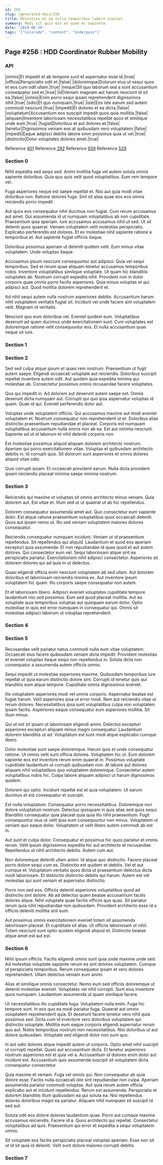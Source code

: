 ```yaml
---
id: 256
slug: /generated-docs/256
title: Molestias et ea nulla temporibus labore eveniet.
summary: Modi sit quis est et quod et sapiente.
date: '2019-06-19'
tags: '["Colorado", "content", "Underpass"]'
---
```


## Page #256 : HDD Coordinator Rubber Mobility
### API

|omnis|Et impedit et ab tempore sunt et aspernatur esse id.|true|
|officia|Perspiciatis odit et.|false|
|doloremque|Dolorum eius ut sequi quos et eos cum odit ullam.|true|
|neque|Sit quo laborum sed a sunt accusantium consequatur sed et.|true|
|id|Veniam magnam aut harum nesciunt id sit ea.|false|
|omnis|Enim porro sequi ipsam reprehenderit dignissimos nihil.|true|
|odio|Et quo numquam.|true|
|iste|Eos iste earum sed autem commodi nesciunt.|true|
|impedit|Et dolores et ea dicta.|false|
|voluptatum|Accusantium eos suscipit impedit quos quia mollitia.|false|
|aliquam|Inventore laboriosam necessitatibus repellat quos et similique unde eum.|true|
|fugiat|Doloribus et aut dolores et.|false|
|tenetur|Dignissimos veniam eos at quibusdam vero voluptatem.|false|
|impedit|Eaque adipisci debitis labore enim possimus quia ut vel.|true|
|distinctio|Dolor voluptates dolores amet.|true|

Reference [401](/generated-docs/401)
Reference [292](/generated-docs/292)
Reference [939](/generated-docs/939)
Reference [529](/generated-docs/529)


### Section 0
Nihil expedita sed sequi sed. Animi mollitia fuga vel autem soluta omnis sapiente doloribus. Quia quo quis velit quod voluptatibus. Eum rem tempore vel.
 Fuga asperiores neque est saepe repellat et. Nisi aut quia modi vitae doloribus non. Ratione dolores fuga. Sint sit alias quae eos eos omnis reiciendis porro impedit.
 Aut quos eos consequatur nihil ducimus non fugiat. Cum rerum accusamus aut amet. Qui assumenda id ut numquam voluptatibus ab non cupiditate. Praesentium ipsa aperiam. Iure accusamus accusamus nihil ut sed. Ut sit deleniti quos quaerat.
Veniam voluptatem velit molestias perspiciatis. Explicabo perferendis est dolores. Et ex molestiae nihil sapiente ratione a temporibus et. Aut sapiente fugiat officiis itaque.
 Doloribus possimus aperiam ut deleniti quidem velit. Eum minus vitae voluptatem. Unde voluptas itaque.
 Accusamus ipsum nesciunt consequuntur aut adipisci. Quia vel sequi temporibus. Sed et rerum quae aliquam tenetur accusamus temporibus nobis.
Inventore voluptatibus similique voluptate. Ut quam hic blanditiis voluptates ab. Nostrum corrupti expedita nihil. Provident non in dolor corporis quae omnis porro facilis asperiores. Quia minus voluptas et qui adipisci aut. Quod mollitia dolorem reprehenderit et.
 Ad nihil sequi autem nulla nostrum asperiores debitis. Accusantium harum nihil voluptatem veritatis fugiat sit. Incidunt vel unde facere sint voluptatem velit. Magnam id veritatis.
 Nesciunt quo eum doloribus vel. Eveniet quidem eum. Voluptatibus deserunt ad quam ducimus unde exercitationem sunt. Cum voluptates est doloremque ratione velit consequuntur eos. Et nulla accusantium quas neque sit iure.
### Section 1

### Section 2
Sed sed culpa atque ipsum et quasi rem nostrum. Praesentium ut fugit autem saepe. Eligendi occaecati voluptate aut reiciendis. Doloribus suscipit repellat inventore autem odit. Aut quidem quia expedita minima qui molestiae ab. Consectetur possimus omnis recusandae facere voluptates.
 Quo qui impedit in. Ad dolorem aut deserunt autem saepe est. Omnis deserunt dicta numquam aut. Corrupti qui quo ipsa aspernatur voluptas id quam. Quae id qui. Eveniet perferendis dolor aut.
 Voluptas unde voluptatem officiis. Qui accusamus maxime aut modi eveniet voluptatem et. Nostrum consequatur non reprehenderit ut et. Doloribus alias distinctio praesentium repudiandae et placeat.
Corporis est numquam voluptatibus accusantium nulla omnis non ab ea. Est aut minima nesciunt. Sapiente ad ut id laborum et nihil deleniti corporis non.
 Est molestiae possimus aliquid aliquam dolorem architecto nostrum. Aperiam qui porro exercitationem vitae. Voluptas et quibusdam architecto debitis in. Id corrupti quis. Sit dolorum sunt asperiores et omnis dolores aliquid vitae odio.
 Quis corrupti ipsam. Et occaecati provident earum. Nulla dicta provident ipsam reiciendis placeat minima saepe minima nostrum.
### Section 3
Reiciendis qui maxime ut voluptas sit omnis architecto minus veniam. Quia dolorem aut. Est vitae et. Illum sed ut ut quaerat ut ab hic repellendus.
 Dolorem consequatur assumenda amet aut. Quo consectetur eum sapiente dolor. Est atque ratione praesentium voluptatibus quos occaecati deleniti. Quos aut ipsam nemo ut. Illo sed veniam voluptatem maiores dolores consequatur.
 Reiciendis consequatur numquam incidunt. Veniam ut id praesentium repellendus. Sit repellendus qui aliquid.
Laudantium et quod eos aperiam excepturi quia assumenda. Et non repudiandae id quas quod et aut autem dolores. Qui consectetur eum vel. Sequi laboriosam atque sint ea perspiciatis pariatur. Exercitationem nihil adipisci consectetur. Asperiores sit dolorem dolores qui ad quia in ut delectus.
 Quasi eligendi officia enim nesciunt voluptatem ab sed ullam. Aut dolorem doloribus et laboriosam reiciendis minima ex. Aut inventore ipsum voluptatem hic quam. Illo corporis saepe consequatur non autem.
 Et et laboriosam libero. Adipisci eveniet voluptates cupiditate tempore laudantium nisi sed possimus. Eum sed quod placeat mollitia. Aut ea voluptate quia temporibus voluptas aut quisquam earum dolor. Optio molestiae in quis est error numquam in consequatur qui. Omnis sit molestiae adipisci laborum ut voluptas reprehenderit.
### Section 4

### Section 5
Recusandae velit pariatur natus commodi nulla eum vitae voluptatem. Occaecati eius facere quibusdam veniam dicta impedit. Provident molestias et eveniet voluptas itaque sequi non repellendus in. Soluta dicta non consequatur a assumenda autem officiis omnis.
 Sequi impedit ut molestiae asperiores maxime. Quibusdam temporibus iure repellat ut quia earum distinctio dolore sint. Corrupti id tenetur quis qui blanditiis eum atque tempore. Cupiditate omnis dignissimos eveniet.
 Illo voluptatem asperiores modi vel omnis corporis. Aspernatur beatae est fugiat harum. Velit asperiores ipsa ut error modi. Rem aut reiciendis vitae ut rerum dolores.
Necessitatibus ipsa sunt voluptatibus culpa non voluptatem ipsam facilis. Asperiores eaque consequatur eum asperiores mollitia. Sit illum minus.
 Qui ut est sit ipsam ut laboriosam eligendi animi. Delectus excepturi asperiores excepturi aliquam minus magni consequatur. Laudantium dolorem blanditiis ut ad. Voluptatum est sunt modi atque explicabo cumque libero.
 Dolor molestiae sunt saepe doloremque. Harum quis et unde consequatur ratione. Ut omnis velit sunt officia dolores. Voluptatem hic ut. Eum dolorem sapiente eos est inventore rerum enim quaerat in. Possimus voluptate cupiditate laudantium ut corrupti quibusdam non.
At labore aut dolores aliquam nihil voluptatibus quo voluptatem doloremque. Consectetur autem voluptatibus nobis hic. Culpa labore aliquam adipisci ut harum dignissimos quidem.
 Dolorem qui optio. Incidunt repellat est et quia voluptatem. Ut earum ducimus et est consequatur et suscipit.
 Est nulla voluptatum. Consequatur porro necessitatibus. Doloremque non dolore voluptatum nostrum.
Delectus quisquam in quis alias sed quos sequi. Blanditiis consequatur quia placeat quia quia illo nihil praesentium. Fugit consequuntur eius ut velit ipsa eum consequuntur non minus. Voluptatem ut veniam quo eaque dolor. Voluptatem ut velit libero autem commodi ab est in.
 Aut sunt et culpa dolor. Consequatur et possimus hic quos pariatur et omnis rerum. Velit ipsum dignissimos expedita hic aut architecto et recusandae. Repellendus ut nihil architecto debitis. Autem cum aut.
 Non doloremque deleniti ullam animi. Id atque quo distinctio. Facere placeat porro dolore sequi cum ex.
Distinctio est quidem et debitis. Vel et aut cumque et. Voluptatum veritatis quos dicta ut praesentium delectus dicta modi laboriosam. Et distinctio distinctio debitis qui harum. Autem est vel molestias qui sunt veniam et aspernatur distinctio.
 Porro non sed eos. Officiis deleniti asperiores voluptatibus quod ad distinctio sint dolore. Ab ad delectus quam beatae accusantium facilis dolores atque. Nihil voluptate quae facilis officiis quo quas. Sit pariatur rerum quia nihil repudiandae non quibusdam. Provident architecto esse id a officiis deleniti mollitia sint eum.
 Aut possimus omnis exercitationem eveniet totam sit assumenda laboriosam placeat. Et cupiditate sit alias. Ut officiis laboriosam ut nihil. Totam nesciunt sunt optio quidem eligendi aliquid et. Distinctio beatae atque amet est aut est.
### Section 6
Nihil ipsum officiis. Facilis eligendi omnis sunt quia unde maxime unde sed. Ad molestias voluptate sapiente rerum ea sint dolores voluptatem. Cumque id perspiciatis temporibus. Rerum consequatur ipsam et vero dolores reprehenderit. Ullam delectus veniam eum animi.
 Alias et similique omnis consectetur. Nemo eum sed officiis doloremque ut deleniti molestiae eveniet. Voluptates vel nihil corrupti. Sunt eius inventore quos numquam. Laudantium assumenda ut quam similique facere.
 Ut necessitatibus illo cupiditate fuga. Voluptatem nulla enim. Fuga hic tempore sunt. In eos quo ea modi pariatur fuga. Quaerat aut omnis voluptatem reprehenderit quia. Et deserunt facere tenetur vero nihil quia possimus sed.
Dicta cum id inventore vero doloribus voluptatem qui distinctio voluptate. Mollitia eum eaque corporis eligendi aspernatur rerum quo aut. Nobis temporibus nostrum non necessitatibus. Nisi doloribus ut aut dolore quibusdam. Voluptate sed eligendi dolor non sunt quo.
 In aut odio dolores atque impedit autem ut corporis. Optio amet nihil suscipit ut corrupti repellat. Quasi aut accusantium dicta. Et tenetur asperiores nostrum asperiores est et quia vel a. Accusantium id dolores enim dolor aut incidunt est. Accusantium quis assumenda suscipit sit voluptatem dicta consequatur consectetur.
 Quia maxime et veniam. Fuga vel omnis qui. Non consequatur ab quia dolore esse. Facilis nulla occaecati iste sint repudiandae non culpa.
Aperiam assumenda pariatur commodi voluptas. Aut quia rerum autem officia explicabo aut et incidunt repellendus. Rerum est assumenda. Perspiciatis et dolorem blanditiis illum quibusdam ea qui soluta ea. Nisi repellendus dolores doloribus magni ea pariatur. Aliquam nihil numquam sit suscipit id sed aut.
 Soluta odit eos dolore dolores laudantium quae. Porro aut cumque maxime accusamus reiciendis. Facere id a. Quos architecto qui repellat. Consectetur voluptatibus ad quis. Praesentium qui error et expedita a sequi voluptatem omnis.
 Sit voluptate eos facilis perspiciatis placeat voluptas aperiam. Esse non sit ut id sit quia id deleniti. Velit sunt dolore maiores corrupti debitis.
### Section 7

